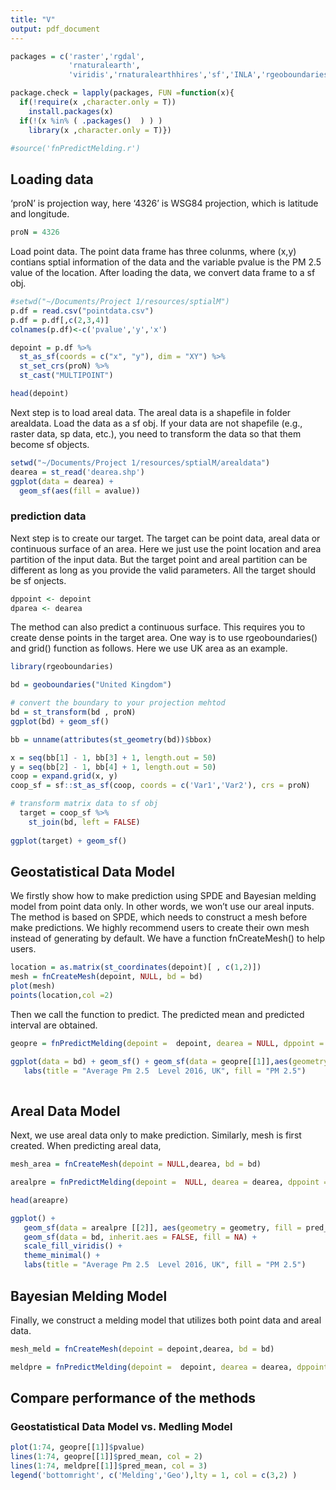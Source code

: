 ```yaml
---
title: "V"
output: pdf_document
---
```


```r
packages = c('raster','rgdal',
             'rnaturalearth',
             'viridis','rnaturalearthhires','sf','INLA','rgeoboundaries','tidyverse')

package.check = lapply(packages, FUN =function(x){
  if(!require(x ,character.only = T))
    install.packages(x)
  if(!(x %in% ( .packages()  ) ) )
    library(x ,character.only = T)})

#source('fnPredictMelding.r')
```
## Loading data
'proN' is projection way, here '4326' is WSG84 projection, which is latitude and longitude.

```r
proN = 4326
```
Load point data. The point data frame has three colunms, where (x,y) contians sptial information of the data and the variable pvalue is the PM 2.5 value of the location. After loading the data, we convert data frame to a sf obj.
```r
#setwd("~/Documents/Project 1/resources/sptialM")
p.df = read.csv("pointdata.csv")
p.df = p.df[,c(2,3,4)]
colnames(p.df)<-c('pvalue','y','x')

depoint = p.df %>%
  st_as_sf(coords = c("x", "y"), dim = "XY") %>% 
  st_set_crs(proN) %>%
  st_cast("MULTIPOINT")

head(depoint)
```

Next step is to load areal data. The areal data is a shapefile in folder arealdata. Load the data as a sf obj. If your data are not shapefile (e.g., raster data, sp data, etc.), you need to transform the data so that them become sf objects. 

```r
setwd("~/Documents/Project 1/resources/sptialM/arealdata")
dearea = st_read('dearea.shp')
ggplot(data = dearea) +
  geom_sf(aes(fill = avalue))
```
### prediction data
Next step is to create our target. The target can be point data, areal data or continuous surface of an area.  Here we just use the point location and area partition of the input data. But the target point and areal partition can be different as long as you provide the valid parameters. All the target should be sf onjects. 
```r
dppoint <- depoint
dparea <- dearea
```
The method can also predict a continuous surface. This requires you to create dense points in the target area. One way is to use rgeoboundaries() and grid() function as follows. Here we use UK area as an example. 
```r
library(rgeoboundaries)

bd = geoboundaries("United Kingdom")

# convert the boundary to your projection mehtod
bd = st_transform(bd , proN) 
ggplot(bd) + geom_sf()

bb = unname(attributes(st_geometry(bd))$bbox)

x = seq(bb[1] - 1, bb[3] + 1, length.out = 50)
y = seq(bb[2] - 1, bb[4] + 1, length.out = 50)
coop = expand.grid(x, y)
coop_sf = sf::st_as_sf(coop, coords = c('Var1','Var2'), crs = proN)

# transform matrix data to sf obj
  target = coop_sf %>% 
    st_join(bd, left = FALSE)
  
ggplot(target) + geom_sf()
```

## Geostatistical Data Model
We firstly show how to make prediction using SPDE and Bayesian melding model from point data only. In other words, we won't use our areal inputs. The method is based on SPDE, which needs to construct a mesh before make predictions. We highly recommend users to create their own mesh instead of generating by default. We have a function fnCreateMesh() to help users. 

```r
location = as.matrix(st_coordinates(depoint)[ , c(1,2)])
mesh = fnCreateMesh(depoint, NULL, bd = bd)
plot(mesh)
points(location,col =2)
```


Then we call the function to predict. The predicted mean and predicted interval are obtained. 
```r
geopre = fnPredictMelding(depoint =  depoint, dearea = NULL, dppoint = dppoint, dparea = NULL, mesh = mesh)

ggplot(data = bd) + geom_sf() + geom_sf(data = geopre[[1]],aes(geometry = geometry,color=pred_mean))+
   labs(title = "Average Pm 2.5  Level 2016, UK", fill = "PM 2.5")
 
```

## Areal Data Model

Next, we use areal data only to make prediction. Similarly, mesh is first created. When predicting areal data, 
```r
mesh_area = fnCreateMesh(depoint = NULL,dearea, bd = bd)

arealpre = fnPredictMelding(depoint =  NULL, dearea = dearea, dppoint = NULL, dparea = dparea, mesh = mesh_area)

head(areapre)
```

```r
ggplot() +
   geom_sf(data = arealpre [[2]], aes(geometry = geometry, fill = pred_mean)) +
   geom_sf(data = bd, inherit.aes = FALSE, fill = NA) +
   scale_fill_viridis() +
   theme_minimal() +
   labs(title = "Average Pm 2.5  Level 2016, UK", fill = "PM 2.5")
```

## Bayesian Melding Model

Finally, we construct a melding model that utilizes both point data and areal data. 
```r
mesh_meld = fnCreateMesh(depoint = depoint,dearea, bd = bd)

meldpre = fnPredictMelding(depoint =  depoint, dearea = dearea, dppoint = dppoint, dparea = dparea, mesh = mesh_meld)
```

## Compare performance of the methods
### Geostatistical Data Model vs. Medling Model
```r
plot(1:74, geopre[[1]]$pvalue)
lines(1:74, geopre[[1]]$pred_mean, col = 2)
lines(1:74, meldpre[[1]]$pred_mean, col = 3)
legend('bottomright', c('Melding','Geo'),lty = 1, col = c(3,2) )
```